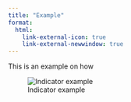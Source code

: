 ---
title: "Example"
format:
  html:
    link-external-icon: true
    link-external-newwindow: true
---

This is an example on how

![Indicator example](indicator_example.png)
